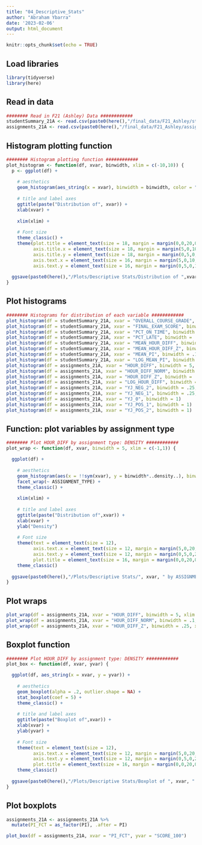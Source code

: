 ```yaml
---
title: "04_Descriptive_Stats"
author: "Abraham Ybarra"
date: '2023-02-06'
output: html_document
---
```


```r
knitr::opts_chunk$set(echo = TRUE)
```

## Load libraries

```r
library(tidyverse)
library(here)
```

## Read in data

```r
######## Read in F21 (Ashley) Data ############
studentSummary_21A <- read.csv(paste0(here(),"/final_data/F21_Ashley/studentSummary.csv"), header = TRUE)
assignments_21A <- read.csv(paste0(here(),"/final_data/F21_Ashley/assignments.csv"), header = TRUE, numerals = "no.loss")
```

## Histogram plotting function

```r
######## Histogram plotting function ############
plot_histogram <- function(df, xvar, binwidth, xlim = c(-10,10)) {
  p <- ggplot(df) +
    
    # aesthetics
    geom_histogram(aes_string(x = xvar), binwidth = binwidth, color = "blue", fill = "blue", alpha = .5) +
      
    # title and label axes
    ggtitle(paste("Distribution of", xvar)) +
    xlab(xvar) +
    
    xlim(xlim) +
    
    # Font size 
    theme_classic() +
    theme(plot.title = element_text(size = 18, margin = margin(0,0,20,0)),
          axis.title.x = element_text(size = 18, margin = margin(5,0,10,0)),
          axis.title.y = element_text(size = 18, margin = margin(0,5,0,10)),
          axis.text.x = element_text(size = 16, margin = margin(5,0,10,0)),
          axis.text.y = element_text(size = 16, margin = margin(0,5,0,10))) 
    
  ggsave(paste0(here(),"/Plots/Descriptive Stats/Distribution of ",xvar,".jpeg"))
}
```


## Plot histograms 
```r
######## Histograms for distribution of each variable ############
plot_histogram(df = studentSummary_21A, xvar = "OVERALL_COURSE_GRADE", binwidth = 5, xlim = c(0,100))
plot_histogram(df = studentSummary_21A, xvar = "FINAL_EXAM_SCORE", binwidth = 5, xlim = c(0,100))
plot_histogram(df = studentSummary_21A, xvar = "PCT_ON_TIME", binwidth = .05, xlim = c(0,1))
plot_histogram(df = studentSummary_21A, xvar = "PCT_LATE", binwidth = .05, xlim = c(0,.5))
plot_histogram(df = studentSummary_21A, xvar = "MEAN_HOUR_DIFF", binwidth = 5, xlim = c(-100,100))
plot_histogram(df = studentSummary_21A, xvar = "MEAN_HOUR_DIFF_Z", binwidth = .25, xlim = c(-2,2))
plot_histogram(df = studentSummary_21A, xvar = "MEAN_PI", binwidth = .1, xlim = c(0,1))
plot_histogram(df = studentSummary_21A, xvar = "LOG_MEAN_PI", binwidth = .5, xlim = c(-5,1))
plot_histogram(df = assignments_21A, xvar = "HOUR_DIFF", binwidth = 5, xlim = c(-200,200))
plot_histogram(df = assignments_21A, xvar = "HOUR_DIFF_NORM", binwidth = .1, xlim = c(-1,1))
plot_histogram(df = assignments_21A, xvar = "HOUR_DIFF_Z", binwidth = .25, xlim = c(-3,3))
plot_histogram(df = assignments_21A, xvar = "LOG_HOUR_DIFF", binwidth = .25, xlim = c(2,6))
plot_histogram(df = assignments_21A, xvar = "YJ_NEG_2", binwidth = .25, xlim = c(-1.5,1.5))
plot_histogram(df = assignments_21A, xvar = "YJ_NEG_1", binwidth = .25, xlim = c(-1.5,1.5))
plot_histogram(df = assignments_21A, xvar = "YJ_0", binwidth = 1)
plot_histogram(df = assignments_21A, xvar = "YJ_POS_1", binwidth = 1)
plot_histogram(df = assignments_21A, xvar = "YJ_POS_2", binwidth = 1)
```

## Function: plot variables by assignment type

```r
######## Plot HOUR_DIFF by assignment type: DENSITY ############
plot_wrap <- function(df, xvar, binwidth = 5, xlim = c(-1,1)) {

  ggplot(df) +
      
    # aesthetics
    geom_histogram(aes(x = !!sym(xvar), y = binwidth*..density..), binwidth = binwidth, color = "blue", fill = "blue", alpha = .5) +
    facet_wrap(~ ASSIGNMENT_TYPE) +
    theme_classic() +
    
    xlim(xlim) +
        
    # title and label axes
    ggtitle(paste("Distribution of",xvar)) +
    xlab(xvar) +
    ylab("Density")
      
    # Font size
    theme(text = element_text(size = 12),
          axis.text.x = element_text(size = 12, margin = margin(5,0,20,0)),
          axis.text.y = element_text(size = 12, margin = margin(0,5,0,20)),
          plot.title = element_text(size = 16, margin = margin(0,0,20,0), hjust = 0.5)) +
    theme_classic()
      
  ggsave(paste0(here(),"/Plots/Descriptive Stats/", xvar, " by ASSIGNMENT_TYPE.jpeg"))
}
```

## Plot wraps

```r
plot_wrap(df = assignments_21A, xvar = "HOUR_DIFF", binwidth = 5, xlim = c(-100,100))
plot_wrap(df = assignments_21A, xvar = "HOUR_DIFF_NORM", binwidth = .1, xlim = c(-1,1))
plot_wrap(df = assignments_21A, xvar = "HOUR_DIFF_Z", binwidth = .25, xlim = c(-3,3))
```

## Boxplot function

```r
######## Plot HOUR_DIFF by assignment type: DENSITY ############
plot_box <- function(df, xvar, yvar) {

  ggplot(df, aes_string(x = xvar, y = yvar)) +
      
    # aesthetics
    geom_boxplot(alpha = .2, outlier.shape = NA) +
    stat_boxplot(coef = 5) + 
    theme_classic() +
        
    # title and label axes
    ggtitle(paste("Boxplot of",xvar)) +
    xlab(xvar) +
    ylab(yvar) +
      
    # Font size
    theme(text = element_text(size = 12),
          axis.text.x = element_text(size = 12, margin = margin(5,0,20,0)),
          axis.text.y = element_text(size = 12, margin = margin(0,5,0,20)),
          plot.title = element_text(size = 16, margin = margin(0,0,20,0), hjust = 0.5)) +
    theme_classic()
      
  ggsave(paste0(here(),"/Plots/Descriptive Stats/Boxplot of ", xvar, ".jpeg"))
}
```

## Plot boxplots

```r
assignments_21A <- assignments_21A %>%
  mutate(PI_FCT = as_factor(PI), .after = PI)

plot_box(df = assignments_21A, xvar = "PI_FCT", yvar = "SCORE_100")
```




